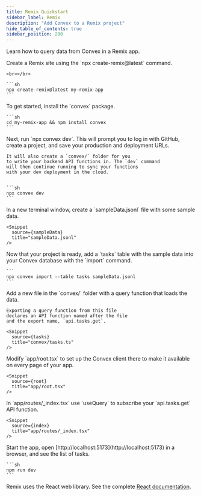 ```yaml
---
title: Remix Quickstart
sidebar_label: Remix
description: "Add Convex to a Remix project"
hide_table_of_contents: true
sidebar_position: 200
---
```



Learn how to query data from Convex in a Remix app.

<StepByStep>
  <Step title="Create a Remix site">
    Create a Remix site using the `npx create-remix@latest` command.

    <br></br>

    ```sh
    npx create-remix@latest my-remix-app
    ```

  </Step>

  <Step title="Install the Convex library">
    To get started, install the `convex` package.

    ```sh
    cd my-remix-app && npm install convex
    ```

  </Step>

  <Step title="Set up a Convex dev deployment">
    Next, run `npx convex dev`. This
    will prompt you to log in with GitHub,
    create a project, and save your production and deployment URLs.

    It will also create a `convex/` folder for you
    to write your backend API functions in. The `dev` command
    will then continue running to sync your functions
    with your dev deployment in the cloud.


    ```sh
    npx convex dev
    ```

  </Step>

  <Step title="Create sample data for your database">
    In a new terminal window, create a `sampleData.jsonl`
    file with some sample data.

    <Snippet
      source={sampleData}
      title="sampleData.jsonl"
    />

  </Step>

  <Step title="Add the sample data to your database">
    Now that your project is ready, add a `tasks` table
    with the sample data into your Convex database with
    the `import` command.

    ```
    npx convex import --table tasks sampleData.jsonl
    ```

  </Step>

  <Step title="Expose a database query">
    Add a new file <JSDialectFileName name="tasks.ts" /> in the `convex/` folder
    with a query function that loads the data.

    Exporting a query function from this file
    declares an API function named after the file
    and the export name, `api.tasks.get`.

    <Snippet
      source={tasks}
      title="convex/tasks.ts"
    />

  </Step>

  <Step title="Wire up the ConvexProvider">
    Modify `app/root.tsx` to set up the Convex client there to make it available on every page of your app.

    <Snippet
      source={root}
      title="app/root.tsx"
    />

  </Step>

  <Step title="Display the data in your app">
    In `app/routes/_index.tsx` use `useQuery` to subscribe your `api.tasks.get`
    API function.

    <Snippet
      source={index}
      title="app/routes/_index.tsx"
    />

  </Step>

  <Step title="Start the app">
    Start the app, open [http://localhost:5173](http://localhost:5173) in a browser,
    and see the list of tasks.

    ```sh
    npm run dev
    ```

  </Step>

</StepByStep>

Remix uses the React web library. See the complete
[React documentation](/client/react.mdx).
